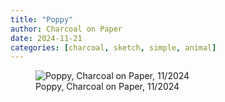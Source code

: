 ```yaml
---
title: "Poppy"
author: Charcoal on Paper
date: 2024-11-21
categories: [charcoal, sketch, simple, animal]
---
```


![Poppy, Charcoal on Paper, 11/2024](IMG_0760.jpg)
